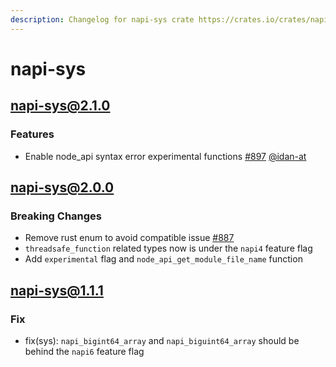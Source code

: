 ```yaml
---
description: Changelog for napi-sys crate https://crates.io/crates/napi-sys
---
```


# napi-sys

## [napi-sys@2.1.0](https://github.com/napi-rs/napi-rs/releases/tag/napi-sys%402.1.0)

### Features

- Enable node_api syntax error experimental functions [#897](https://github.com/napi-rs/napi-rs/pull/897) [@idan-at](https://github.com/idan-at)

## [napi-sys@2.0.0](https://github.com/napi-rs/napi-rs/releases/tag/napi-sys%402.0.0)

### Breaking Changes

- Remove rust enum to avoid compatible issue [#887](https://github.com/napi-rs/napi-rs/pull/887)
- `threadsafe_function` related types now is under the `napi4` feature flag
- Add `experimental` flag and `node_api_get_module_file_name` function

## [napi-sys@1.1.1](https://github.com/napi-rs/napi-rs/releases/tag/napi-sys%401.1.1)

### Fix

- fix(sys): `napi_bigint64_array` and `napi_biguint64_array` should be behind the `napi6` feature flag
